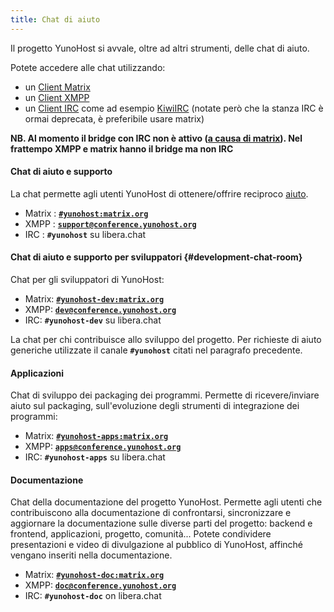```yaml
---
title: Chat di aiuto
---
```


Il progetto YunoHost si avvale, oltre ad altri strumenti, delle chat di aiuto.

Potete accedere alle chat utilizzando:

- un [Client Matrix](https://matrix.org/ecosystem/clients/)
- un [Client XMPP](https://en.wikipedia.org/wiki/Comparison_of_instant_messaging_clients)
- un [Client IRC](https://en.wikipedia.org/wiki/Comparison_of_Internet_Relay_Chat_clients) come ad esempio [KiwiIRC](https://web.libera.chat/#yunohost) (notate però che la stanza IRC è ormai deprecata, è preferibile usare matrix)

**NB. Al momento il bridge con IRC non è attivo ([a causa di matrix](https://libera.chat/guides/faq#are-bridges-allowed)). Nel frattempo XMPP e matrix hanno il bridge ma non IRC**

#### Chat di aiuto e supporto

La chat permette agli utenti YunoHost di ottenere/offrire reciproco [aiuto](/community/help).

- Matrix : **[`#yunohost:matrix.org`](https://matrix.to/#/#yunohost:matrix.org)**
- XMPP : **[`support@conference.yunohost.org`](xmpp:support@conference.yunohost.org?join)**
- IRC : **`#yunohost`** su libera.chat

#### Chat di aiuto e supporto per sviluppatori {#development-chat-room}

Chat per gli sviluppatori di YunoHost:

- Matrix: **[`#yunohost-dev:matrix.org`](https://matrix.to/#/#yunohost-dev:matrix.org)**
- XMPP: **[`dev@conference.yunohost.org`](xmpp:dev@conference.yunohost.org?join)**
- IRC: **`#yunohost-dev`** su libera.chat

La chat per chi contribuisce allo sviluppo del progetto.
Per richieste di aiuto generiche utilizzate il canale **`#yunohost`** citati nel paragrafo precedente.

#### Applicazioni

Chat di sviluppo dei packaging dei programmi.
Permette di ricevere/inviare aiuto sul packaging, sull'evoluzione degli strumenti di integrazione dei programmi:

- Matrix: **[`#yunohost-apps:matrix.org`](https://matrix.to/#/#yunohost-apps:matrix.org)**
- XMPP: **[`apps@conference.yunohost.org`](xmpp:apps@conference.yunohost.org?join)**
- IRC: **`#yunohost-apps`** su libera.chat

#### Documentazione

Chat della documentazione del progetto YunoHost.
Permette agli utenti che contribuiscono alla documentazione di confrontarsi, sincronizzare e aggiornare la documentazione sulle diverse parti del progetto: backend e frontend, applicazioni, progetto, comunità...
Potete condividere presentazioni e video di divulgazione al pubblico di YunoHost, affinché vengano inseriti nella documentazione.

- Matrix: **[`#yunohost-doc:matrix.org`](https://matrix.to/#/#yunohost-doc:matrix.org)**
- XMPP: **[`doc@conference.yunohost.org`](xmpp:doc@conference.yunohost.org?join)**
- IRC: **`#yunohost-doc`** on libera.chat
